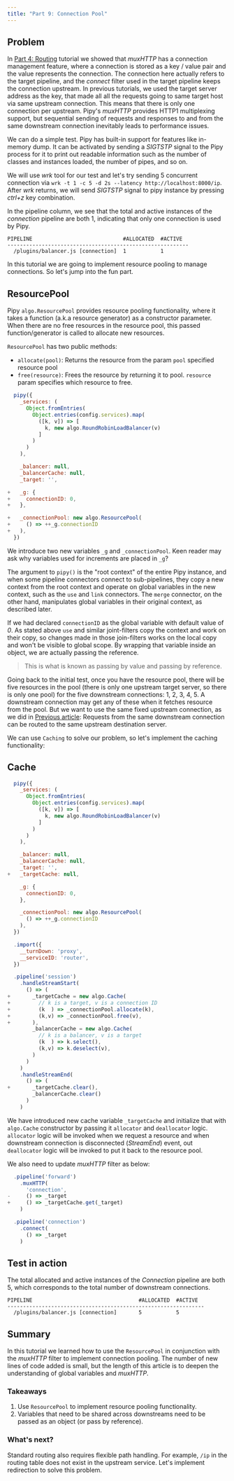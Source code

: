 ```yaml
---
title: "Part 9: Connection Pool"
---
```


## Problem

In [Part 4: Routing](/tutorial/04-routing) tutorial we showed that *muxHTTP* has a connection management feature, where a connection is stored as a key / value pair and the value represents the connection. The connection here actually refers to the target pipeline, and the *connect* filter used in the target pipeline keeps the connection upstream. In previous tutorials, we used the target server address as the key, that made all all the requests going to same target host via same upstream connection. This means that there is only one connection per upstream. Pipy's *muxHTTP* provides HTTP1 multiplexing support, but sequential sending of requests and responses to and from the same downstream connection inevitably leads to performance issues.

We can do a simple test. Pipy has built-in support for features like in-memory dump. It can be activated by sending a *SIGTSTP* signal to the Pipy process for it to print out readable information such as the number of classes and instances loaded, the number of pipes, and so on.

We will use *wrk* tool for our test and let's try sending 5 concurrent connection via 
`wrk -t 1 -c 5 -d 2s --latency http://localhost:8000/ip`. After *wrk* returns, we will send *SIGTSTP* signal to pipy instance by pressing *ctrl+z* key combination.

In the pipeline column, we see that the total and active instances of the *connection* pipeline are both 1, indicating that only one connection is used by Pipy.

```
PIPELINE                             #ALLOCATED  #ACTIVE
----------------------------------------------------------
  /plugins/balancer.js [connection]  1           1
```

In this tutorial we are going to implement resource pooling to manage connections. So let's jump into the fun part.

## ResourcePool

Pipy `algo.ResourcePool` provides resource pooling functionality, where it takes a function (a.k.a resource generator) as a constructor parameter. When there are no free resources in the resource pool, this passed function/generator is called to allocate new resources.

`ResourcePool` has two public methods:

* `allocate(pool)`: Returns the resource from the param `pool` specified resource pool
* `free(resource)`: Frees the resource by returning it to pool. `resource` param specifies which resource to free.

``` js
  pipy({
    _services: (
      Object.fromEntries(
        Object.entries(config.services).map(
          ([k, v]) => [
            k, new algo.RoundRobinLoadBalancer(v)
          ]
        )
      )
    ),

    _balancer: null,
    _balancerCache: null,
    _target: '',

+   _g: {
+     connectionID: 0,
+   },

+   _connectionPool: new algo.ResourcePool(
+     () => ++_g.connectionID
+   ),
  })
```

We introduce two new variables `_g` and `_connectionPool`. Keen reader may ask why variables used for increments are placed in `_g`?

The argument to `pipy()` is the "root context" of the entire Pipy instance, and when some pipeline connectors connect to sub-pipelines, they copy a new context from the root context and operate on global variables in the new context, such as the `use` and `link` connectors. The `merge` connector, on the other hand, manipulates global variables in their original context, as described later.

If we had declared `connectionID` as the global variable with default value of *0*. As stated above `use` and similar joint-filters copy the context and work on their copy, so changes made in those join-filters works on the local copy and won't be visible to global scope. By wrapping that variable inside an object, we are actually passing the reference.

> This is what is known as passing by value and passing by reference.

Going back to the initial test, once you have the resource pool, there will be five resources in the pool (there is only one upstream target server, so there is only one pool) for the five downstream connections: 1, 2, 3, 4, 5. A downstream connection may get any of these when it fetches resource from the pool. But we want to use the same fixed upstream connection, as we did in [Previous article](/tutorial/08-load-balancing-Improved): Requests from the same downstream connection can be routed to the same upstream destination server.

We can use `Caching` to solve our problem, so let's implement the caching functionality:

## Cache

``` js
  pipy({
    _services: (
      Object.fromEntries(
        Object.entries(config.services).map(
          ([k, v]) => [
            k, new algo.RoundRobinLoadBalancer(v)
          ]
        )
      )
    ),

    _balancer: null,
    _balancerCache: null,
    _target: '',
+   _targetCache: null,

    _g: {
      connectionID: 0,
    },

    _connectionPool: new algo.ResourcePool(
      () => ++_g.connectionID
    ),
  })

  .import({
    __turnDown: 'proxy',
    __serviceID: 'router',
  })

  .pipeline('session')
    .handleStreamStart(
      () => (
+       _targetCache = new algo.Cache(
+         // k is a target, v is a connection ID
+         (k  ) => _connectionPool.allocate(k),
+         (k,v) => _connectionPool.free(v),
+       ),
        _balancerCache = new algo.Cache(
          // k is a balancer, v is a target
          (k  ) => k.select(),
          (k,v) => k.deselect(v),
        )
      )
    )
    .handleStreamEnd(
      () => (
+       _targetCache.clear(),
        _balancerCache.clear()
      )
    )
```

We have introduced new cache variable `_targetCache` and initialize that with `algo.Cache` constructor by passing it `allocator` and `deallocator` logic. `allocator` logic will be invoked when we request a resource and when downstream connection is disconnected (*StreamEnd*) event, out `deallocator` logic will be invoked to put it back to the resource pool.

We also need to update *muxHTTP* filter as below:

``` js
  .pipeline('forward')
    .muxHTTP(
      'connection',
-     () => _target
+     () => _targetCache.get(_target)
    )

  .pipeline('connection')
    .connect(
      () => _target
    )
```

## Test in action

The total allocated and active instances of the *Connection* pipeline are both 5, which corresponds to the total number of downstream connections.

```
PIPELINE                                  #ALLOCATED  #ACTIVE
---------------------------------------------------------------
  /plugins/balancer.js [connection]       5           5
```

## Summary

In this tutorial we learned how to use the `ResourcePool` in conjunction with the *muxHTTP* filter to implement connection pooling. The number of new lines of code added is small, but the length of this article is to deepen the understanding of global variables and *muxHTTP*.

### Takeaways

1. Use `ResourcePool` to implement resource pooling functionality.
2. Variables that need to be shared across downstreams need to be passed as an object (or pass by reference).

### What's next?

Standard routing also requires flexible path handling. For example, `/ip` in the routing table does not exist in the upstream service. Let's implement redirection to solve this problem.
